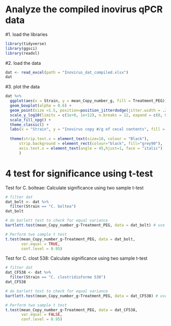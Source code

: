 # Analyze the compiled inovirus qPCR data

#1. load the libraries
```{r}
library(tidyverse)
library(ggsci)
library(readxl)
```

#2. load the data
```{r}
dat <- read_excel(path = "Inovirus_dat_compiled.xlsx")
dat
```

#3. plot the data
```{r}
dat %>%
  ggplot(aes(x = Strain, y = mean_Copy_number_g, fill = Treatment_PEG)) +
  geom_boxplot(alpha = 0.6) +
  geom_point(size =1.5, position=position_jitterdodge(jitter.width = .2)) +
  scale_y_log10(limits = c(1e+0, 1e+12), n.breaks = 12, expand = c(0, 0)) +
  scale_fill_npg() +
  theme_classic() +
  labs(x = "Strain", y = "Inovirus copy #/g of cecal contents", fill = "PEG in water (w/v)")+
  
  theme(strip.text.x = element_text(size=10, colour = "Black"),
      strip.background = element_rect(colour="black", fill="grey90"),
      axis.text.x = element_text(angle = 45,hjust=1, face = "italic")
      )
```

# 4 test for significance using t-test

Test for C. bolteae: Calculate significance using two sample t-test
```{r}
# filter dat
dat_bolt <- dat %>%
  filter(Strain == "C. boltea")
dat_bolt

# do barlett test to check for equal variance
bartlett.test(mean_Copy_number_g~Treatment_PEG, data = dat_bolt) # use Var.equal = TRUE

# Perform two sample t test
t.test(mean_Copy_number_g~Treatment_PEG, data = dat_bolt,
       var.equal = TRUE,
       conf.level = 0.95)

```

Test for C. clost 538: Calculate significance using two sample t-test
```{r}
# filter dat
dat_CF538 <- dat %>%
  filter(Strain == "C. clostridioforme 538")
dat_CF538

# do barlett test to check for equal variance
bartlett.test(mean_Copy_number_g~Treatment_PEG, data = dat_CF538) # use Var.equal = FALSE

# Perform two sample t test
t.test(mean_Copy_number_g~Treatment_PEG, data = dat_CF538,
       var.equal = FALSE,
       conf.level = 0.95)

```
